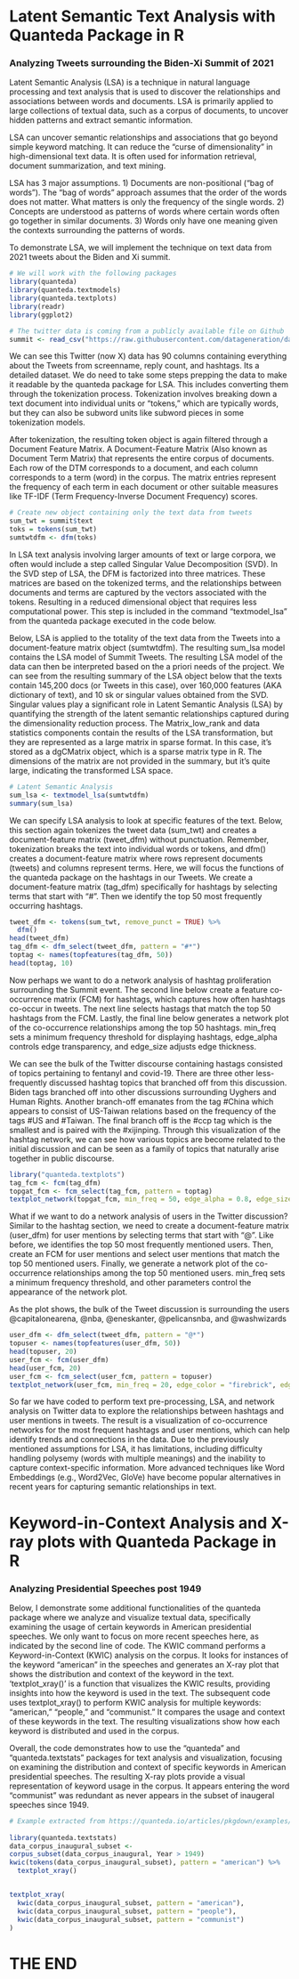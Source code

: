 # Latent Semantic Text Analysis with Quanteda Package in R

### Analyzing Tweets surrounding the Biden-Xi Summit of 2021

Latent Semantic Analysis (LSA) is a technique in natural language processing and text analysis that is used to discover the relationships and associations between words and documents. LSA is primarily applied to large collections of textual data, such as a corpus of documents, to uncover hidden patterns and extract semantic information. 

LSA can uncover semantic relationships and associations that go beyond simple keyword matching. It can reduce the "curse of dimensionality" in high-dimensional text data. It is often used for information retrieval, document summarization, and text mining.

LSA has 3 major assumptions. 1) Documents are non-positional (“bag of words”). The “bag of words” approach assumes that the order of the words does not matter. What matters is only the frequency of the single words. 2) Concepts are understood as patterns of words where certain words often go together in similar documents. 3) Words only have one meaning given the contexts surrounding the patterns of words.

To demonstrate LSA, we will implement the technique on text data from 2021 tweets about the Biden and Xi summit. 

```{r}
# We will work with the following packages
library(quanteda)
library(quanteda.textmodels)
library(quanteda.textplots)
library(readr)
library(ggplot2)

# The twitter data is coming from a publicly available file on Github
summit <- read_csv("https://raw.githubusercontent.com/datageneration/datamethods/master/textanalytics/summit_11162021.csv")
```

We can see this Twitter (now X) data has 90 columns containing everything about the Tweets from screenname, reply count, and hashtags. Its a detailed dataset. We do need to take some steps prepping the data to make it readable by the quanteda package for LSA. This includes converting them through the tokenization process. Tokenization involves breaking down a text document into individual units or "tokens," which are typically words, but they can also be subword units like subword pieces in some tokenization models.

After tokenization, the resulting token object is again filtered through a Document Feature Matrix. A Document-Feature Matrix (Also known as Document Term Matrix) that represents the entire corpus of documents. Each row of the DTM corresponds to a document, and each column corresponds to a term (word) in the corpus. The matrix entries represent the frequency of each term in each document or other suitable measures like TF-IDF (Term Frequency-Inverse Document Frequency) scores.

```{r}
# Create new object containing only the text data from tweets
sum_twt = summit$text
toks = tokens(sum_twt)
sumtwtdfm <- dfm(toks)
```

In LSA text analysis involving larger amounts of text or large corpora, we often would include a step called Singular Value Decomposition (SVD). In the SVD step of LSA, the DFM is factorized into three matrices. These matrices are based on the tokenized terms, and the relationships between documents and terms are captured by the vectors associated with the tokens. Resulting in a reduced dimensional object that requires less computational power. This step is included in the command "textmodel_lsa" from the quanteda package executed in the code below.

Below, LSA is applied to the totality of the text data from the Tweets into a document-feature matrix object (sumtwtdfm). The resulting sum_lsa model contains the LSA model of Summit Tweets. The resulting LSA model of the data can then be interpreted based on the a priori needs of the project. We can see from the resulting summary of the LSA object below that the texts contain 145,200 docs (or Tweets in this case), over 160,000 features (AKA dictionary of text), and 10 sk or singular values obtained from the SVD. Singular values play a significant role in Latent Semantic Analysis (LSA) by quantifying the strength of the latent semantic relationships captured during the dimensionality reduction process. The Matrix_low_rank and data statistics components contain the results of the LSA transformation, but they are represented as a large matrix in sparse format. In this case, it's stored as a dgCMatrix object, which is a sparse matrix type in R. The dimensions of the matrix are not provided in the summary, but it's quite large, indicating the transformed LSA space.

```{r}
# Latent Semantic Analysis
sum_lsa <- textmodel_lsa(sumtwtdfm)
summary(sum_lsa)
```

We can specify LSA analysis to look at specific features of the text. Below, this section again tokenizes the tweet data (sum_twt) and creates a document-feature matrix (tweet_dfm) without punctuation. Remember, tokenization breaks the text into individual words or tokens, and dfm() creates a document-feature matrix where rows represent documents (tweets) and columns represent terms. Here, we will focus the functions of the quanteda package on the hashtags in our Tweets. We create a document-feature matrix (tag_dfm) specifically for hashtags by selecting terms that start with "#". Then we identify the top 50 most frequently occurring hashtags. 
```{r}
tweet_dfm <- tokens(sum_twt, remove_punct = TRUE) %>%
  dfm()
head(tweet_dfm)
tag_dfm <- dfm_select(tweet_dfm, pattern = "#*")
toptag <- names(topfeatures(tag_dfm, 50))
head(toptag, 10)
```
Now perhaps we want to do a network analysis of hashtag proliferation surrounding the Summit event. The second line below create a feature co-occurrence matrix (FCM) for hashtags, which captures how often hashtags co-occur in tweets. The next line selects hastags that match the top 50 hashtags from the FCM. Lastly, the final line below generates a network plot of the co-occurrence relationships among the top 50 hashtags. min_freq sets a minimum frequency threshold for displaying hashtags, edge_alpha controls edge transparency, and edge_size adjusts edge thickness.

We can see the bulk of the Twitter discourse containing hastags consisted of topics pertaining to fentanyl and covid-19. There are three other less-frequently discussed hashtag topics that branched off from this discussion. Biden tags branched off into other discussions surrounding Uyghers and Human Rights. Another branch-off emanates from the tag #China which appears to consist of US-Taiwan relations based on the frequency of the tags #US and #Taiwan. The final branch off is the #ccp tag which is the smallest and is paired with the #xijinping. Through this visualization of the hashtag network, we can see how various topics are become related to the initial discussion and can be seen as a family of topics that naturally arise together in public discourse. 

```{r}
library("quanteda.textplots")
tag_fcm <- fcm(tag_dfm)
topgat_fcm <- fcm_select(tag_fcm, pattern = toptag)
textplot_network(topgat_fcm, min_freq = 50, edge_alpha = 0.8, edge_size = 5)
```

What if we want to do a network analysis of users in the Twitter discussion?  Similar to the hashtag section, we need to create a document-feature matrix (user_dfm) for user mentions by selecting terms that start with "@". Like before, we identifies the top 50 most frequently mentioned users. Then, create an FCM for user mentions and select user mentions that match the top 50 mentioned users. Finally, we generate a network plot of the co-occurrence relationships among the top 50 mentioned users. min_freq sets a minimum frequency threshold, and other parameters control the appearance of the network plot.

As the plot shows, the bulk of the Tweet discussion is surrounding the users \@capitalonearena, \@nba, \@eneskanter, \@pelicansnba, and \@washwizards 

```{r}
user_dfm <- dfm_select(tweet_dfm, pattern = "@*")
topuser <- names(topfeatures(user_dfm, 50))
head(topuser, 20)
user_fcm <- fcm(user_dfm)
head(user_fcm, 20)
user_fcm <- fcm_select(user_fcm, pattern = topuser)
textplot_network(user_fcm, min_freq = 20, edge_color = "firebrick", edge_alpha = 0.8, edge_size = 5)
```

So far we have coded to perform text pre-processing, LSA, and network analysis on Twitter data to explore the relationships between hashtags and user mentions in tweets. The result is a visualization of co-occurrence networks for the most frequent hashtags and user mentions, which can help identify trends and connections in the data. Due to the previously mentioned assumptions for LSA, it has limitations, including difficulty handling polysemy (words with multiple meanings) and the inability to capture context-specific information. More advanced techniques like Word Embeddings (e.g., Word2Vec, GloVe) have become popular alternatives in recent years for capturing semantic relationships in text.

# Keyword-in-Context Analysis and X-ray plots with Quanteda Package in R

### Analyzing Presidential Speeches post 1949

Below, I demonstrate some additional functionalities of the quanteda package where we analyze and visualize textual data, specifically examining the usage of certain keywords in American presidential speeches. We only want to focus on more recent speeches here, as indicated by the second line of code. The KWIC command performs a Keyword-in-Context (KWIC) analysis on the corpus. It looks for instances of the keyword "american" in the speeches and generates an X-ray plot that shows the distribution and context of the keyword in the text. 'textplot_xray()' is a function that visualizes the KWIC results, providing insights into how the keyword is used in the text. The subsequent code uses textplot_xray() to perform KWIC analysis for multiple keywords: "american," "people," and "communist." It compares the usage and context of these keywords in the text. The resulting visualizations show how each keyword is distributed and used in the corpus.

Overall, the code demonstrates how to use the "quanteda" and "quanteda.textstats" packages for text analysis and visualization, focusing on examining the distribution and context of specific keywords in American presidential speeches. The resulting X-ray plots provide a visual representation of keyword usage in the corpus. It appears entering the word "communist" was redundant as never appears in the subset of inaugeral speeches since 1949. 

```{r}
# Example extracted from https://quanteda.io/articles/pkgdown/examples/plotting.html
 
library(quanteda.textstats)
data_corpus_inaugural_subset <- 
corpus_subset(data_corpus_inaugural, Year > 1949)
kwic(tokens(data_corpus_inaugural_subset), pattern = "american") %>%
  textplot_xray()


textplot_xray(
  kwic(data_corpus_inaugural_subset, pattern = "american"),
  kwic(data_corpus_inaugural_subset, pattern = "people"),
  kwic(data_corpus_inaugural_subset, pattern = "communist")
)

```

# THE END